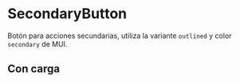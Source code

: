 
<Meta of={Stories} />

# SecondaryButton

Botón para acciones secundarias, utiliza la variante `outlined` y color `secondary` de MUI.

<Story id="atoms-secondarybutton--default" />

## Con carga

<Story id="atoms-secondarybutton--loading" />

<ArgsTable of={SecondaryButton} story="Default" />

